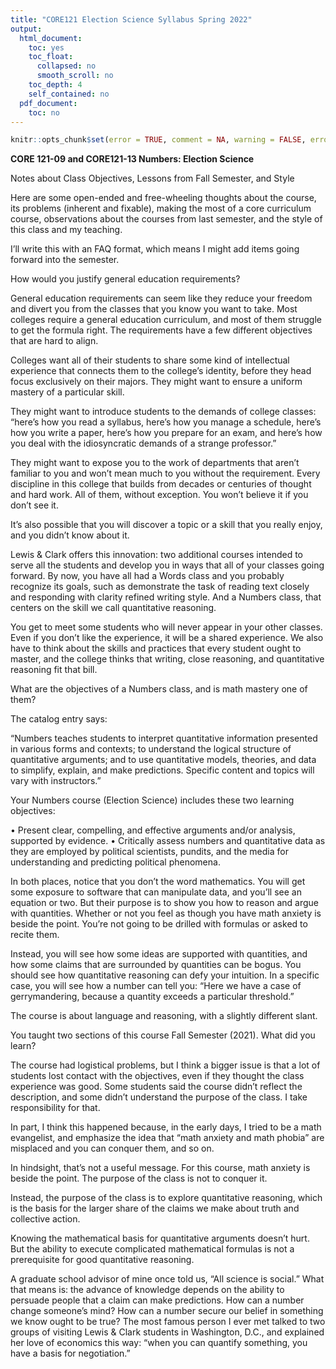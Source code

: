 ```yaml
---
title: "CORE121 Election Science Syllabus Spring 2022"
output:
  html_document:
    toc: yes
    toc_float:
      collapsed: no
      smooth_scroll: no
    toc_depth: 4
    self_contained: no
  pdf_document:
    toc: no
---
```


```r
knitr::opts_chunk$set(error = TRUE, comment = NA, warning = FALSE, errors = FALSE, message = FALSE, tidy = FALSE, cache = FALSE)
```


**CORE 121-09 and CORE121-13 Numbers: Election Science**  

Notes about Class Objectives, Lessons from Fall Semester, and Style

Here are some open-ended and free-wheeling thoughts about the course, its problems (inherent and fixable), making the most of a core curriculum course, observations about the courses from last semester, and the style of this class and my teaching.  

I’ll write this with an FAQ format, which means I might add items going forward into the semester.

How would you justify general education requirements?

General education requirements can seem like they reduce your freedom and divert you from the classes that you know you want to take.  Most colleges require a general education curriculum, and most of them struggle to get the formula right.  The requirements have a few different objectives that are hard to align.   

Colleges want all of their students to share some kind of intellectual experience that connects them to the college’s identity, before they head focus exclusively on their majors.  They might want to ensure a uniform mastery of a particular skill.  

They might want to introduce students to the demands of college classes:  "here’s how you read a syllabus, here’s how you manage a schedule, here’s how you write a paper, here’s how you prepare for an exam, and here’s how you deal with the idiosyncratic demands of a strange professor."  

They might want to expose you to the work of departments that aren’t familiar to you and won’t mean much to you without the requirement.  Every discipline in this college that builds from decades or centuries of thought and hard work.  All of them, without exception. You won’t believe it if you don’t see it.

It's also possible that you will discover a topic or a skill that you really enjoy, and you didn’t know about it.

Lewis & Clark offers this innovation:  two additional courses intended to serve all the students and develop you in ways that all of your classes going forward.  By now, you have all had a Words class and you probably recognize its goals, such as demonstrate the task of reading text closely and responding with clarity refined writing style.  And a Numbers class, that centers on the skill we call quantitative reasoning.

You get to meet some students who will never appear in your other classes.  Even if you don't like the experience, it will be a shared experience.  We also have to think about the skills and practices that every student ought to master, and the college thinks that writing, close reasoning, and quantitative reasoning fit that bill.  

What are the objectives of a Numbers class, and is math mastery one of them?

The catalog entry says: 

"Numbers teaches students to interpret quantitative information presented in various forms and contexts; to understand the logical structure of quantitative arguments; and to use quantitative models, theories, and data to simplify, explain, and make predictions. Specific content and topics will vary with instructors."

Your Numbers course (Election Science) includes these two learning objectives:

•	Present clear, compelling, and effective arguments and/or analysis, supported by evidence.
•	Critically assess numbers and quantitative data as they are employed by political scientists, pundits, and the media for understanding and predicting political phenomena.

In both places, notice that you don't the word mathematics.  You will get some exposure to software that can manipulate data, and you'll see an equation or two.  But their purpose is to show you how to reason and argue with quantities.  Whether or not you feel as though you have math anxiety is beside the point.  You're not going to be drilled with formulas or asked to recite them.  

Instead, you will see how some ideas are supported with quantities, and how some claims that are surrounded by quantities can be bogus.  You should see how quantitative reasoning can defy your intuition.  In a specific case, you will see how a number can tell you:  "Here we have a case of gerrymandering, because a quantity exceeds a particular threshold."

The course is about language and reasoning, with a slightly different slant.  

You taught two sections of this course Fall Semester (2021).  What did you learn?

The course had logistical problems, but I think a bigger issue is that a lot of students lost contact with the objectives, even if they thought the class experience was good.  Some students said the course didn't reflect the description, and some didn't understand the purpose of the class.  I take responsibility for that.  

In part, I think this happened because, in the early days, I tried to be a math evangelist, and emphasize the idea that "math anxiety and math phobia" are misplaced and you can conquer them, and so on. 

In hindsight, that's not a useful message.  For this course, math anxiety is beside the point.  The purpose of the class is not to conquer it.

Instead, the purpose of the class is to explore quantitative reasoning, which is the basis for the larger share of the claims we make about truth and collective action.  

Knowing the mathematical basis for quantitative arguments doesn’t hurt.  But the ability to execute complicated mathematical formulas is not a prerequisite for good quantitative reasoning.  

A graduate school advisor of mine once told us, “All science is social.”  What that means is:  the advance of knowledge depends on the ability to persuade people that a claim can make predictions.  How can a number change someone's mind?  How can a number secure our belief in something we know ought to be true?   The most famous person I ever met  talked to two groups of visiting Lewis & Clark students in Washington, D.C., and explained her love of economics this way: "when you can quantify something, you have a basis for negotiation."  

